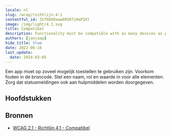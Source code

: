 ```yaml
---
locale: nl
slug: /wcag/richtlijn-4-1
contentful_id: 3SfbOXOxww6R5R7jHaP2Xl
image: /img/light/4.1.svg
title: Compatibel
description: Functionality must be compatible with as many devices as possible.
authors: [janjaap]
hide_title: true
date: 2022-06-16
last_update:
  date: 2024-03-05
---
```


<Hero
  title="Compatibel"
  imageSrc="/img/light/4.1.svg"
  alt="WCAG 4.1 - Logo"
  prefix="Richtlijn 4.1"
/>

Een app moet op zoveel mogelijk toestellen te gebruiken zijn. Voorkom fouten in de broncode. Stel een naam, rol en waarde in voor alle elementen. Zorg dat statusmeldingen ook aan hulpmiddelen worden doorgegeven.

## Hoofdstukken

<LinkList title="Hoofdstukken" isHighlighted={true}>
  <LinkListItem url="/nl/richtlijnen/wcag/succescriterium-4-1-1" title="Succescriterium 4.1.1 - Parsen" pageTitle="Parsen" shortDescription="Ensure the source code of the app does not contain any errors and does not use any deprecated functions." icon="/img/light/4.1.1.svg" iconAlt="WCAG 4.1.1 - Logo"/>
  <LinkListItem url="/nl/richtlijnen/wcag/succescriterium-4-1-2" title="Succescriterium 4.1.2 - Naam, rol, waarde" pageTitle="Naam, rol, waarde" shortDescription="Ensure it is clear for users of assistive technologies what actions can be performed." icon="/img/light/4.1.2.svg" iconAlt="WCAG 4.1.2 - Logo"/>
  <LinkListItem url="/nl/richtlijnen/wcag/succescriterium-4-1-3" title="Succescriterium 4.1.3 - Statusberichten" pageTitle="Statusberichten" shortDescription="Ensure that status messages are also passed to assistive technologies." icon="/img/light/4.1.3.svg" iconAlt="WCAG 4.1.3 - Logo"/>
</LinkList>

## Bronnen

- [WCAG 2.1 - Richtlijn 4.1 - Compatibel](https://www.w3.org/Translations/WCAG21-nl/#compatibel)
